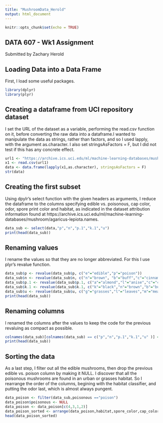 ---
title: "MushroomData_Herold"
output: html_document
---

```{r setup, include=FALSE}
knitr::opts_chunk$set(echo = TRUE)
```

## DATA 607 - Wk1 Assignment 
Submitted by Zachary Herold


## Loading Data into a Data Frame

First, I load some useful packages. 

```{r libraries, echo = F}
library(dplyr)
library(plyr)
```

## Creating a dataframe from UCI repository dataset

I set the URL of the dataset as a variable, performing the read.csv function on it, before converting the raw data into a dataframe.I wanted to manipulate the data as strings, rather than factors, and so I used lapply, with the argument as.character. I also set stringsAsFactors = F, but I did not test if this has any concrete effect.   

```{r pressure}
url1 <- "https://archive.ics.uci.edu/ml/machine-learning-databases/mushroom/agaricus-lepiota.data"
x1 <- read.csv(url1)
data <- data.frame(lapply(x1,as.character), stringsAsFactors = F)
str(data)
```

## Creating the first subset 

Using dpylr's select function with the given headers as arguments, I reduce the dataframe to the columns specifying edible vs. poisonous, cap color, odor, spore print color and habitat, as indicated in the dataset attribution information found at https://archive.ics.uci.edu/ml/machine-learning-databases/mushroom/agaricus-lepiota.names. 


```{r subset1}
data_sub <- select(data,"p","n","p.1","k.1","u")
print(head(data_sub))
```

## Renaming values

I rename the values so that they are no longer abbreviated. For this I use plyr's revalue function. 

```{r rename values}
data_sub$p <- revalue(data_sub$p, c("e"="edible","p"="poison"))
data_sub$n <- revalue(data_sub$n, c("n"="brown", "b"="buff","c"="cinnamom","g"="gray","r"="green","p"="pink","u"="purple","e"="red","w"="white","y"="yellow"))
data_sub$p.1 <- revalue(data_sub$p.1, c("a"="almond","l"="anise","c"="creosote","y"="fishy","f"="foul","m"="musty","n"="none","p"="pungent", "s"="spicy"))
data_sub$k.1 <- revalue(data_sub$k.1, c("k"="black","n"="brown","b"="buff","h"="chocolate","r"="green","o"="orange","u"="purple","w"="white","y"="yellow"))
data_sub$u <- revalue(data_sub$u, c("g"="grasses","l"="leaves","m"="meadows","p"="paths","u"="urban","w"="waste","d"="woods"))
print(head(data_sub))
```

## Renaming columns

I renamed the columns after the values to keep the code for the previous revaluing as compact as possible.

```{r rename columns}
colnames(data_sub)[colnames(data_sub) == c("p","n","p.1","k.1","u" )] <- c("poisonous","cap_color","odor","spore_color","habitat")
print(head(data_sub))
```

## Sorting the data

As a last step, I filter out all the edible mushrooms, then drop the previous edible vs. poison column by making it NULL. I discover that all the poisonous mushrooms are found in an urban or grasses habitat. So I rearrange the order of the columns, begining with the habitat classifier, and putting the odor last, which is almost always pungent. 

```{r sorting the data}
data_poison <- filter(data_sub,poisonous =="poison")
data_poison$poisonous <- NULL
data_poison <- data_poison[c(4,3,1,2)]
data_poison_sorted <- arrange(data_poison,habitat,spore_color,cap_color)
head(data_poison_sorted) 
```

